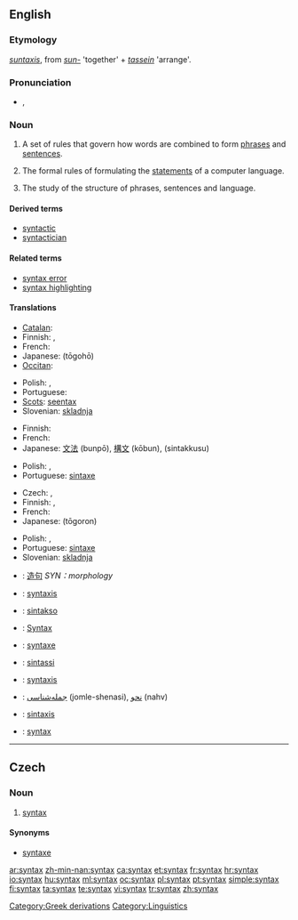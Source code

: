 ==English==

{{wikipedia}}

===Etymology===
{{Gr.}} ''[[suntaxis]]'', from ''[[sun-]]'' 'together' + ''[[tassein]]'' 'arrange'.

===Pronunciation===
* {{a|UK}} {{IPA|/ˈsɪn.tæks/}}, {{SAMPA|/"sIn.t{ks/}}

===Noun===
{{en-noun|syntaxes|-|pl2=syntices}}

# A set of rules that govern how words are combined to form [[phrase]]s and [[sentence]]s.
# {{context|computing|countable}} The formal rules of formulating the [[statements]] of a computer language.
# {{linguistics}} The study of the structure of phrases, sentences and language.

====Derived terms====
* [[syntactic]]
* [[syntactician]]

====Related terms====
* [[syntax error]]
* [[syntax highlighting]]

====Translations====
{{trans-top|set of rules that govern how words are combined}}
* [[Catalan]]: {{t-|ca|sintaxi|f}}
* Finnish: {{t+|fi|lauseoppi}}, {{t-|fi|syntaksi}}
* French: {{t+|fr|syntaxe|f}}
* Japanese: {{Jpan|[[統語法]]}} (tōgohō)
* [[Occitan]]: {{t-|oc|sintaxi|f|xs=Occitan}}
{{trans-mid}}
* Polish: {{t|pl|składnia|f}}, {{t|pl|syntaksa|f}}
* Portuguese: {{t+|pt|sintaxe|f}}
* [[Scots]]: [[seentax]]
* Slovenian: [[skladnja]]
{{trans-bottom}}

{{trans-top|formal rules of a computer language}}
* Finnish: {{t-|fi|syntaksi}}
* French: {{t+|fr|syntaxe|f}}
* Japanese: [[文法]] (bunpō), [[構文]] (kōbun), {{Jpan|[[シンタックス]]}} (sintakkusu)
{{trans-mid}}
* Polish: {{t|pl|składnia|f}}, {{t|pl|syntaksa|f}}
* Portuguese: [[sintaxe]] {{f}}
{{trans-bottom}}

{{trans-top|study of the structure of phrases and sentences}}
* Czech: {{t-|cs|syntax|f}}, {{t-|cs|syntaxe|f}}
* Finnish: {{t+|fi|lauseoppi}}, {{t-|fi|syntaksi}}
* French: {{t+|fr|syntaxe|f}}
* Japanese: {{Jpan|[[統語論]]}} (tōgoron)
{{trans-mid}}
* Polish: {{t|pl|składnia|f}}, {{t|pl|syntaksa|f}}
* Portuguese: [[sintaxe]] {{f}}
* Slovenian: [[skladnja]]
{{trans-bottom}}

{{checktrans-top}}
* {{ttbc|Chinese}}: [[造句]] ''SYN：morphology''
* {{ttbc|Dutch}}: [[syntaxis]] {{f}}
* {{ttbc|Esperanto}}: [[sintakso]]
* {{ttbc|German}}: [[Syntax]] {{f}}
* {{ttbc|Interlingua}}: [[syntaxe]]
* {{ttbc|Italian}}: [[sintassi]] {{f}}
* {{ttbc|Latin}}: [[syntaxis]] {{f}}
* {{ttbc|Persian}}: [[جمله‌شناسی]] (jomle-shenasi), [[نحو]] (nahv)
* {{ttbc|Spanish}}: [[sintaxis]] {{f}}
* {{ttbc|Swedish}}: [[syntax]]
{{trans-bottom}}

[[Category:Greek derivations]]
[[Category:Linguistics]]

----

==Czech==

===Noun===
{{cs-noun|g=f}}

# [[#English|syntax]] {{linguistics|lang=cs}}

====Synonyms====
* [[syntaxe]] {{f}}

[[ar:syntax]]
[[zh-min-nan:syntax]]
[[ca:syntax]]
[[et:syntax]]
[[fr:syntax]]
[[hr:syntax]]
[[io:syntax]]
[[hu:syntax]]
[[ml:syntax]]
[[oc:syntax]]
[[pl:syntax]]
[[pt:syntax]]
[[simple:syntax]]
[[fi:syntax]]
[[ta:syntax]]
[[te:syntax]]
[[vi:syntax]]
[[tr:syntax]]
[[zh:syntax]]
